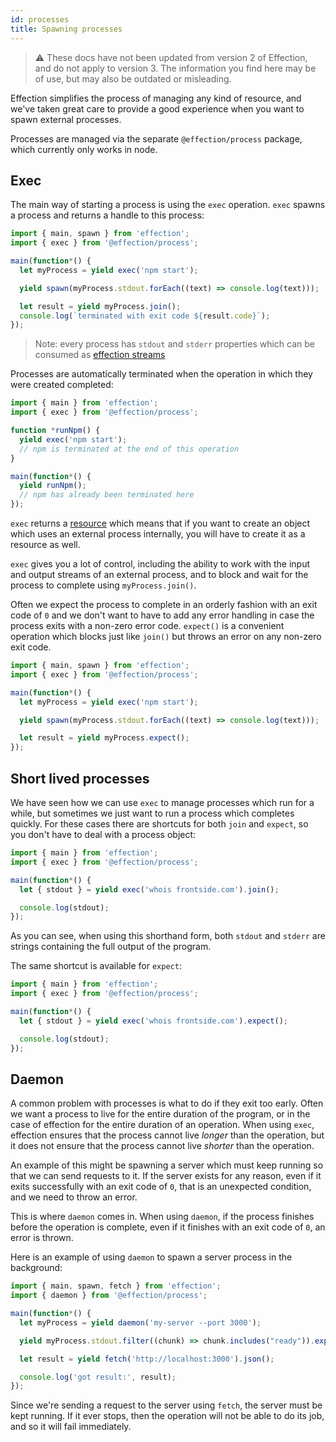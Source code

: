 ```yaml
---
id: processes
title: Spawning processes
---
```


>⚠️ These docs have not been updated from version 2 of Effection, and do not
> apply to version 3. The information you find here may be of use, but may
> also be outdated or misleading.

Effection simplifies the process of managing any kind of resource, and we've
taken great care to provide a good experience when you want to spawn external
processes.

Processes are managed via the separate `@effection/process` package, which
currently only works in node.

## Exec

The main way of starting a process is using the `exec` operation. `exec` spawns
a process and returns a handle to this process:

``` typescript
import { main, spawn } from 'effection';
import { exec } from '@effection/process';

main(function*() {
  let myProcess = yield exec('npm start');

  yield spawn(myProcess.stdout.forEach((text) => console.log(text)));

  let result = yield myProcess.join();
  console.log(`terminated with exit code ${result.code}`);
});
```
> Note: every process has `stdout` and `stderr`  properties which can be consumed as [effection streams](./collections)

Processes are automatically terminated when the operation in which they were
created completed:

``` typescript
import { main } from 'effection';
import { exec } from '@effection/process';

function *runNpm() {
  yield exec('npm start');
  // npm is terminated at the end of this operation
}

main(function*() {
  yield runNpm();
  // npm has already been terminated here
});
```

`exec` returns a [resource][] which means that if you want to create an object
which uses an external process internally, you will have to create it as a
resource as well.

`exec` gives you a lot of control, including the ability to work with the
input and output streams of an external process, and to block and wait for
the process to complete using `myProcess.join()`.

Often we expect the process to complete in an orderly fashion with an exit code of `0`
and we don't want to have to add any error handling in case the process
exits with a non-zero error code. `expect()` is a convenient operation
which blocks just like `join()` but throws an error on any non-zero exit code.

``` typescript
import { main, spawn } from 'effection';
import { exec } from '@effection/process';

main(function*() {
  let myProcess = yield exec('npm start');

  yield spawn(myProcess.stdout.forEach((text) => console.log(text)));

  let result = yield myProcess.expect();
});
```

## Short lived processes

We have seen how we can use `exec` to manage processes which run for a while,
but sometimes we just want to run a process which completes quickly. For these
cases there are shortcuts for both `join` and `expect`, so you don't have to
deal with a process object:

``` typescript
import { main } from 'effection';
import { exec } from '@effection/process';

main(function*() {
  let { stdout } = yield exec('whois frontside.com').join();

  console.log(stdout);
});
```

As you can see, when using this shorthand form, both `stdout` and `stderr` are
strings containing the full output of the program.

The same shortcut is available for `expect`:

``` typescript
import { main } from 'effection';
import { exec } from '@effection/process';

main(function*() {
  let { stdout } = yield exec('whois frontside.com').expect();

  console.log(stdout);
});
```

## Daemon

A common problem with processes is what to do if they exit too early. Often we
want a process to live for the entire duration of the program, or in the case
of effection for the entire duration of an operation. When using `exec`,
effection ensures that the process cannot live *longer* than the operation, but
it does not ensure that the process cannot live *shorter* than the operation.

An example of this might be spawning a server which must keep running so that
we can send requests to it. If the server exists for any reason, even if it
exits successfully with an exit code of `0`, that is an unexpected condition,
and we need to throw an error.

This is where `daemon` comes in. When using `daemon`, if the process finishes
before the operation is complete, even if it finishes with an exit code of `0`,
an error is thrown.

Here is an example of using `daemon` to spawn a server process in the
background:

``` typescript
import { main, spawn, fetch } from 'effection';
import { daemon } from '@effection/process';

main(function*() {
  let myProcess = yield daemon('my-server --port 3000');

  yield myProcess.stdout.filter((chunk) => chunk.includes("ready")).expect();

  let result = yield fetch('http://localhost:3000').json();

  console.log('got result:', result);
});
```

Since we're sending a request to the server using `fetch`, the server must be
kept running. If it ever stops, then the operation will not be able to do its job, and so it will fail immediately.

[resource]: /docs/guides/resources
